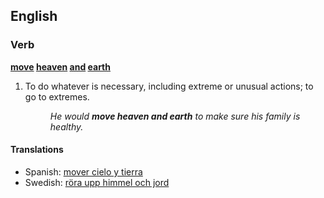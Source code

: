 ==English==

===Verb===
'''[[move]] [[heaven]] [[and]] [[earth]]'''

# {{idiom}} To do whatever is necessary, including extreme or unusual actions; to go to extremes.
#:''He would '''move heaven and earth''' to make sure his family is healthy.''

====Translations====
{{trans-top|to go to extreme lengths}}
{{trans-mid}}
*Spanish: [[mover cielo y tierra]]
*Swedish: [[röra upp himmel och jord]]
{{trans-bot}}
